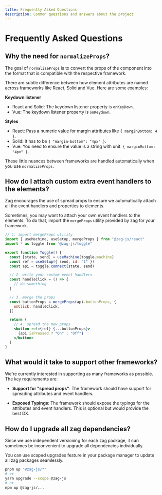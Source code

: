 ```yaml
---
title: Frequently Asked Questions
description: Common questions and answers about the project
---
```


# Frequently Asked Questions

## Why the need for `normalizeProps`?

The goal of `normalizeProps` is to convert the props of the component into the
format that is compatible with the respective framework.

There are subtle difference between how element attributes are named across
frameworks like React, Solid and Vue. Here are some examples:

**Keydown listener**

- React and Solid: The keydown listener property is `onKeyDown`.
- Vue: The keydown listener property is `onKeydown`.

**Styles**

- React: Pass a numeric value for margin attributes like `{ marginBottom: 4 }`.
- Solid: It has to be `{ "margin-bottom": "4px" }`.
- Vue: You need to ensure the value is a string with unit.
  `{ marginBottom: "4px" }`.

These little nuances between frameworks are handled automatically when you use
`normalizeProps`.

## How do I attach custom extra event handlers to the elements?

Zag encourages the use of spread props to ensure we automatically attach all the
event handlers and properties to elements.

Sometimes, you may want to attach your own event handlers to the elements. To do
that, import the `mergeProps` utility provided by zag for your framework.

```jsx
// 1. import mergeProps utility
import { useMachine, useSetup, mergeProps } from "@zag-js/react"
import * as toggle from "@zag-js/toggle"

export function Toggle() {
  const [state, send] = useMachine(toggle.machine)
  const ref = useSetup({ send, id: "1" })
  const api = toggle.connect(state, send)

  // 2. write your custom event handlers
  const handleClick = () => {
    // do something
  }

  // 3. merge the props
  const buttonProps = mergeProps(api.buttonProps, {
    onClick: handleClick,
  })

  return (
    // 4. spread the new props
    <button ref={ref} {...buttonProps}>
      {api.isPressed ? "On" : "Off"}
    </button>
  )
}
```

## What would it take to support other frameworks?

We're currently interested in supporting as many frameworks as possible. The key
requirements are:

- **Support for "spread props"**: The framework should have support for
  spreading attributes and event handlers.

- **Exposed Typings**: The framework should expose the typings for the
  attributes and event handlers. This is optional but would provide the best DX.

## How do I upgrade all zag dependencies?

Since we use independent versioning for each zag package, it can sometimes be
inconvenient to upgrade all dependencies individually.

You can use scoped upgrades feature in your package manager to update all zag
packages seamlessly.

```bash
pnpm up "@zag-js/*"
# or
yarn upgrade --scope @zag-js
# or
npm up @zag-js/...
```
